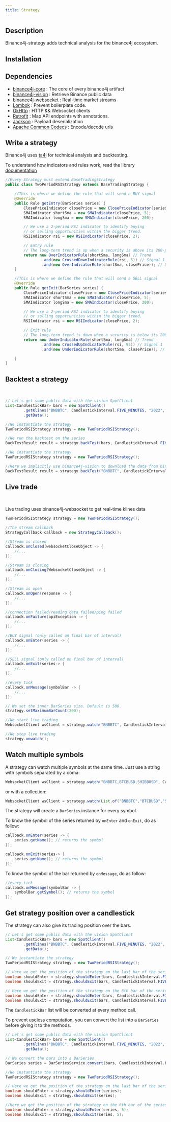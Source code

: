 ```yaml
---
title: Strategy
---
```



<RepoBadges artifact="strategy" version={data.version} />

## Description

Binance4j-strategy adds technical analysis for the binance4j ecosystem.

## Installation

<InstallationInstructions repo="strategy" version={data.version} />

## Dependencies

-   [binance4j-core](Core) : The core of every binance4j artifact
-   [binance4j-vision](Vision) : Retrieve Binance public data
-   [binance4j-websocket](Websocket) : Real-time market streams
-   [Lombok](https://projectlombok.org/) : Prevent boilerplate code.
-   [OkHttp](https://square.github.io/okhttp/) : HTTP && Websocket clients
-   [Retrofit](https://square.github.io/retrofit/) : Map API endpoints with annotations.
-   [Jackson](https://github.com/FasterXML/jackson) : Payload deserialization
-   [Apache Common Codecs](https://commons.apache.org/proper/commons-codec/) : Encode/decode urls

## Write a strategy

<Badge label="BaseTradingStrategy" javadoc="trading/BaseTradingStrategy.html" />

Binance4j uses [ta4j](https://github.com/ta4j/ta4j) for technical analysis and backtesting.

To understand how indicators and rules work, read the library [documentation](https://ta4j.github.io/ta4j-wiki/)

```java
//Every Strategy must extend BaseTradingStrategy
public class TwoPeriodRSIStrategy extends BaseTradingStrategy {

    //This is where we define the rule that will send a BUY signal
    @Override
    public Rule getEntry(BarSeries series) {
        ClosePriceIndicator closePrice = new ClosePriceIndicator(series);
        SMAIndicator shortSma = new SMAIndicator(closePrice, 5);
        SMAIndicator longSma = new SMAIndicator(closePrice, 200);

        // We use a 2-period RSI indicator to identify buying
        // or selling opportunities within the bigger trend.
        RSIIndicator rsi = new RSIIndicator(closePrice, 2);

        // Entry rule
        // The long-term trend is up when a security is above its 200-period SMA.
        return new OverIndicatorRule(shortSma, longSma) // Trend
                .and(new CrossedDownIndicatorRule(rsi, 5)) // Signal 1
                .and(new OverIndicatorRule(shortSma, closePrice)); // Signal 2
    }

    //This is where we define the rule that will send a SELL signal
    @Override
    public Rule getExit(BarSeries series) {
        ClosePriceIndicator closePrice = new ClosePriceIndicator(series);
        SMAIndicator shortSma = new SMAIndicator(closePrice, 5);
        SMAIndicator longSma = new SMAIndicator(closePrice, 200);

        // We use a 2-period RSI indicator to identify buying
        // or selling opportunities within the bigger trend.
        RSIIndicator rsi = new RSIIndicator(closePrice, 2);

        // Exit rule
        // The long-term trend is down when a security is below its 200-period SMA.
        return new UnderIndicatorRule(shortSma, longSma) // Trend
                .and(new CrossedUpIndicatorRule(rsi, 95)) // Signal 1
                .and(new UnderIndicatorRule(shortSma, closePrice)); // Signal 2

    }
}
```

## Backtest a strategy

<Badge label="BaseTradingStrategy" javadoc="trading/BaseTradingStrategy.html" />
&nbsp;
<Badge label="BackTestResult " javadoc="backtesting/BackTestResult.html" />

<Tabs>
    <TabItem label="Use an external candlestick" value="external">

```java
// Let's get some public data with the vision SpotClient
List<CandlestickBar> bars = new SpotClient()
        .getKlines("BNBBTC", CandlestickInterval.FIVE_MINUTES, "2022", "01")
        .getData();

//We instantiate the strategy
TwoPeriodRSIStrategy strategy = new TwoPeriodRSIStrategy();

//We run the backtest on the series
BackTestResult result = strategy.backTest(bars, CandlestickInterval.FIVE_MINUTES);
```

  </TabItem>
    <TabItem label="Use binance-vision" value="vision">

```java
//We instantiate the strategy
TwoPeriodRSIStrategy strategy = new TwoPeriodRSIStrategy();

//Here we implicitly use binance4j-vision to download the data from binance servers
BackTestResult result = strategy.backTest("BNBBTC", CandlestickInterval.FIVE_MINUTES, "2022", "01");
```

  </TabItem>
</Tabs>

## Live trade

<Badge label="BaseTradingStrategy" javadoc="trading/BaseTradingStrategy.html" />
&nbsp;
<Badge label="StrategyCallback " javadoc="trading/StrategyCallback.html" />

Live trading uses binance4j-websocket to get real-time klines data

```java
TwoPeriodRSIStrategy strategy = new TwoPeriodRSIStrategy();

//The stream callback
StrategyCallback callback = new StrategyCallback();

//Stream is closed
callback.onClosed(websocketCloseObject -> {
    //...
});

//Stream is closing
callback.onClosing(WebsocketCloseObject -> {
    //...
});

//Stream is open
callback.onOpen(response -> {
    //...
});

//connection failed/reading data failed/ping failed
callback.onFailure(apiException -> {
    //...
});

//BUY signal (only called on final bar of interval)
callback.onEnter(series -> {
    //...
});

//SELL signal (only called on final bar of interval)
callback.onExit(series-> {
    //...
});

//every tick
callback.onMessage(symbolBar -> {
    //...
});

// We set the inner BarSeries size. Default is 500.
strategy.setMaximumBarCount(200);

//We start live trading
WebsocketClient wsClient = strategy.watch("BNBBTC", CandlestickInterval.ONE_MINUTE, callback);

//We stop live trading
strategy.unwatch();
```

## Watch multiple symbols

A strategy can watch multiple symbols at the same time. Just use a string with symbols separated by a coma:

```java
WebsocketClient wsClient = strategy.watch("BNBBTC,BTCBUSD,SHIBBUSD", CandlestickInterval.ONE_MINUTE, callback);
```

or with a collection:

```java
WebsocketClient wsClient = strategy.watch(List.of("BNBBTC","BTCBUSD","SHIBBUSD"), CandlestickInterval.ONE_MINUTE, callback);
```

The strategy will create a `BarSeries` instance for every symbol.

To know the symbol of the series returned by `onEnter` and `onExit`, do as follow:

```java
callback.onEnter(series -> {
    series.getName(); // returns the symbol
});

callback.onExit(series-> {
    series.getName(); // returns the symbol
});
```

To know the symbol of the bar returned by `onMessage`, do as follow:

```java
//every tick
callback.onMessage(symbolBar -> {
    symbolBar.getSymbol(); // returns the symbol
});
```

## Get strategy position over a candlestick

The strategy can also give its trading position over the bars.

```java
// Let's get some public data with the vision SpotClient
List<CandlestickBar> bars = new SpotClient()
        .getKlines("BNBBTC", CandlestickInterval.FIVE_MINUTES, "2022", "01")
        .getData();

// We instantiate the strategy
TwoPeriodRSIStrategy strategy = new TwoPeriodRSIStrategy();

// Here we get the position of the strategy on the last bar of the series
boolean shouldEnter = strategy.shouldEnter(bars, CandlestickInterval.FIVE_MINUTES);
boolean shouldExit = strategy.shouldExit(bars, CandlestickInterval.FIVE_MINUTES);

// Here we get the position of the strategy on the 6th bar of the series
boolean shouldEnter = strategy.shouldEnter(bars, CandlestickInterval.FIVE_MINUTES, 5);
boolean shouldExit = strategy.shouldExit(bars, CandlestickInterval.FIVE_MINUTES, 5);
```

The `CandlestickBar` list will be converted at every method call.

To prevent useless computation, you can convert the list into a `BarSeries` before giving it to the methods.

```java
// Let's get some public data with the vision SpotClient
List<CandlestickBar> bars = new SpotClient()
        .getKlines("BNBBTC", CandlestickInterval.FIVE_MINUTES, "2022", "01")
        .getData();

// We convert the bars into a BarSeries
BarSeries series = BarSeriesService.convert(bars, CandlestickInterval.FIVE_MINUTES);

//We instantiate the strategy
TwoPeriodRSIStrategy strategy = new TwoPeriodRSIStrategy();

// Here we get the position of the strategy on the last bar of the series
boolean shouldEnter = strategy.shouldEnter(series);
boolean shouldExit = strategy.shouldExit(series);

//Here we get the position of the strategy on the 6th bar of the series
boolean shouldEnter = strategy.shouldEnter(series, 5);
boolean shouldExit = strategy.shouldExit(series, 5);
```
